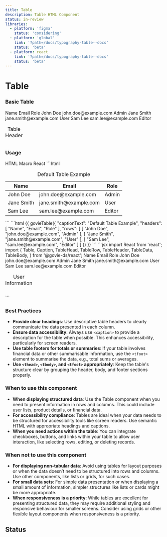 ```yaml
---
title: Table
description: Table HTML Component
status: in-review
libraries:
  - platform: 'figma'
    status: 'considering'
  - platform: 'global'
    link: '?path=/docs/typography-table--docs'
    status: 'beta'
  - platform: react
    link: '?path=/docs/typography-table--docs'
    status: 'beta'
---
```


# Table

### Basic Table

<ComponentContainer>
  <Table>
    <Caption>Table Header</Caption>
    <TableHead>
      <TableRow>
        <TableHeader>Name</TableHeader>
        <TableHeader>Email</TableHeader>
        <TableHeader>Role</TableHeader>
      </TableRow>
    </TableHead>
    <TableBody>
      <TableRow>
        <TableData>John Doe</TableData>
        <TableData>john.doe@example.com</TableData>
        <TableData>Admin</TableData>
      </TableRow>
      <TableRow>
        <TableData>Jane Smith</TableData>
        <TableData>jane.smith@example.com</TableData>
        <TableData>User</TableData>
      </TableRow>
      <TableRow>
        <TableData>Sam Lee</TableData>
        <TableData>sam.lee@example.com</TableData>
        <TableData>Editor</TableData>
      </TableRow>
    </TableBody>
  </Table>
</ComponentContainer>

### Usage

<Tabs id="tab1">
  <TabList>
    <TabItem value="tab11" checked>HTML</TabItem>
    <TabItem value="tab12">Macro</TabItem>
    <TabItem value="tab13">React</TabItem>
  </TabList>
  <TabPanel value="tab11">        
    ```html
    <table class="gi-table">
      <caption class="gi-table-caption-text gi-text-lg">Default Table Example</caption>
      <thead>
        <tr>
          <th class="gi-table-th">Name</th>
          <th class="gi-table-th">Email</th>
          <th class="gi-table-th">Role</th>
        </tr>
      </thead>
      <tbody>
        <tr>
          <td class="gi-table-td">John Doe</td>
          <td class="gi-table-td">john.doe@example.com</td>
          <td class="gi-table-td">Admin</td>
        </tr>
        <tr>
          <td class="gi-table-td">Jane Smith</td>
          <td class="gi-table-td">jane.smith@example.com</td>
          <td class="gi-table-td">User</td>
        </tr>
        <tr>
          <td class="gi-table-td">Sam Lee</td>
          <td class="gi-table-td">sam.lee@example.com</td>
          <td class="gi-table-td">Editor</td>
        </tr>
      </tbody>
    </table>
    ```
  </TabPanel>
  <TabPanel value="tab12">        
    ```html
   {{ govieTable({
    "captionText": "Default Table Example",
    "headers": [
      "Name",
      "Email",
      "Role"
    ],
    "rows": [
      [
        "John Doe",
        "john.doe@example.com",
        "Admin"
      ],
      [
        "Jane Smith",
        "jane.smith@example.com",
        "User"
      ],
      [
        "Sam Lee",
        "sam.lee@example.com",
        "Editor"
      ]
    ]
  }) }}
    ```
  </TabPanel>
  <TabPanel value="tab13">
    ```jsx
    import React from 'react';
    import {
      Table,
      Caption,
      TableHead,
      TableRow,
      TableHeader,
      TableData,
      TableBody,
    } from '@govie-ds/react';
  <Table>
    <Caption>
      User Information
    </Caption>
    <TableHead>
      <TableRow>
        <TableHeader>
          Name
        </TableHeader>
        <TableHeader>
          Email
        </TableHeader>
        <TableHeader>
          Role
        </TableHeader>
      </TableRow>
    </TableHead>
    <TableBody>
      <TableRow>
        <TableData>
          John Doe
        </TableData>
        <TableData>
          john.doe@example.com
        </TableData>
        <TableData>
          Admin
        </TableData>
      </TableRow>
      <TableRow>
        <TableData>
          Jane Smith
        </TableData>
        <TableData>
          jane.smith@example.com
        </TableData>
        <TableData>
          User
        </TableData>
      </TableRow>
      <TableRow>
        <TableData>
          Sam Lee
        </TableData>
        <TableData>
          sam.lee@example.com
        </TableData>
        <TableData>
          Editor
        </TableData>
      </TableRow>
    </TableBody>
  </Table>
  ```
  </TabPanel>
</Tabs>

### Best Practices

- **Provide clear headings**: Use descriptive table headers to clearly communicate the data presented in each column.
- **Ensure data accessibility**: Always use `<caption>` to provide a description for the table when possible. This enhances accessibility, particularly for screen readers.
- **Use table footers for totals or summaries**: If your table involves financial data or other summarisable information, use the `<tfoot>` element to summarise the data, e.g., total sums or averages.
- **Use `<thead>`, `<tbody>`, and `<tfoot>` appropriately**: Keep the table's structure clear by grouping the header, body, and footer sections properly.

### When to use this component

- **When displaying structured data**: Use the Table component when you need to present information in rows and columns. This could include user lists, product details, or financial data.
- **For accessibility compliance**: Tables are ideal when your data needs to be structured for accessibility tools like screen readers. Use semantic HTML with appropriate headings and captions.
- **When you need actions within the table**: You can integrate checkboxes, buttons, and links within your table to allow user interaction, like selecting rows, editing, or deleting records.

### When not to use this component

- **For displaying non-tabular data**: Avoid using tables for layout purposes or when the data doesn’t need to be structured into rows and columns. Use other components, like lists or grids, for such cases.
- **For small data sets**: For simple data presentation or when displaying a small amount of information, simpler structures like lists or cards might be more appropriate.
- **When responsiveness is a priority**: While tables are excellent for presenting structured data, they may require additional styling and responsive behaviour for smaller screens. Consider using grids or other flexible layout components when responsiveness is a priority.

## Status

<ComponentStatusBlock componentId="table" />
